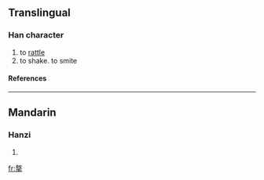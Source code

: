 ==Translingual==
===Han character===
{{Han char|rn=64|rad=手|as=11|sn=15|four=5850<sub>2</sub>|canj=土大手 (GKQ)}}
# to [[rattle]]
# to shake. to smite
====References====
{{Han ref|kx=0451.120|dkj=12626|dj=0801.220|hdz=31927.020|uh=646E|ud=25710|bh=E5AD|bd=58797}}

----
==Mandarin==
===Hanzi===
{{cmn-hanzi|pin=[[áo]] (ao2), [[zhàn]] (zhan4)|wg=ao<sup>2</sup>, chan<sup>4</sup>}}
# {{defn|Mandarin}}

[[fr:摮]]